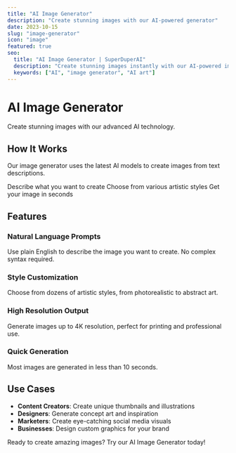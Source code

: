 ```yaml
---
title: "AI Image Generator"
description: "Create stunning images with our AI-powered generator"
date: 2023-10-15
slug: "image-generator"
icon: "image"
featured: true
seo:
  title: "AI Image Generator | SuperDuperAI"
  description: "Create stunning images instantly with our AI-powered image generator"
  keywords: ["AI", "image generator", "AI art"]
---
```


# AI Image Generator

Create stunning images with our advanced AI technology.

<FeatureGrid>
  <Feature title="High Quality" description="Generate images in 4K resolution" icon="quality" />
  <Feature title="Fast" description="Get results in seconds" icon="speed" />
  <Feature title="Customizable" description="Fine-tune your results" icon="settings" />
</FeatureGrid>

## How It Works

Our image generator uses the latest AI models to create images from text descriptions.

<Steps>
  <Step number="1" title="Enter a prompt">
    Describe what you want to create
  </Step>
  <Step number="2" title="Select style">
    Choose from various artistic styles
  </Step>
  <Step number="3" title="Generate">
    Get your image in seconds
  </Step>
</Steps>

## Features

### Natural Language Prompts
Use plain English to describe the image you want to create. No complex syntax required.

### Style Customization
Choose from dozens of artistic styles, from photorealistic to abstract art.

### High Resolution Output
Generate images up to 4K resolution, perfect for printing and professional use.

### Quick Generation
Most images are generated in less than 10 seconds.

## Use Cases

- **Content Creators**: Create unique thumbnails and illustrations
- **Designers**: Generate concept art and inspiration
- **Marketers**: Create eye-catching social media visuals
- **Businesses**: Design custom graphics for your brand

<CTABox>
  Ready to create amazing images? Try our AI Image Generator today!
</CTABox> 